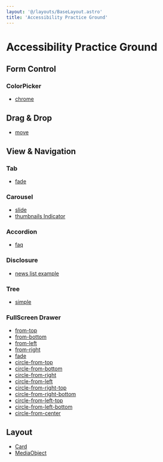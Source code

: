 ```yaml
---
layout: '@/layouts/BaseLayout.astro' 
title: 'Accessibility Practice Ground'
---
```


# Accessibility Practice Ground

## Form Control

### ColorPicker

- [chrome](/a11y-practice-ground/color-picker/chrome)

## Drag & Drop

- [move](/a11y-practice-ground/dnd/move)

## View & Navigation

### Tab

- [fade](/a11y-practice-ground/tab/fade)

### Carousel

- [slide](/a11y-practice-ground/carousel/slide)
- [thumbnails Indicator](/a11y-practice-ground/carousel/thumbnail-indicator)

### Accordion

- [faq](/a11y-practice-ground/accordion/faq)

### Disclosure

- [news list example](/a11y-practice-ground/disclosure/news-list)

### Tree

- [simple](/a11y-practice-ground/tree/simple)

### FullScreen Drawer

- [from-top](/a11y-practice-ground/drawer/full-from-top)
- [from-bottom](/a11y-practice-ground/drawer/full-from-bottom)
- [from-left](/a11y-practice-ground/drawer/full-from-left)
- [from-right](/a11y-practice-ground/drawer/full-from-right)
- [fade](/a11y-practice-ground/drawer/full-fade)
- [circle-from-top](/a11y-practice-ground/drawer/full-circle-from-top)
- [circle-from-bottom](/a11y-practice-ground/drawer/full-circle-from-bottom)
- [circle-from-right](/a11y-practice-ground/drawer/full-circle-from-right)
- [circle-from-left](/a11y-practice-ground/drawer/full-circle-from-left)
- [circle-from-right-top](/a11y-practice-ground/drawer/full-circle-from-right-top)
- [circle-from-right-bottom](/a11y-practice-ground/drawer/full-circle-from-right-bottom)
- [circle-from-left-top](/a11y-practice-ground/drawer/full-circle-from-left-top)
- [circle-from-left-bottom](/a11y-practice-ground/drawer/full-circle-from-left-bottom)
- [circle-from-center](/a11y-practice-ground/drawer/full-circle-from-center)

## Layout

- [Card](/a11y-practice-ground/layout/card)
- [MediaObject](/a11y-practice-ground/layout/media-object)

